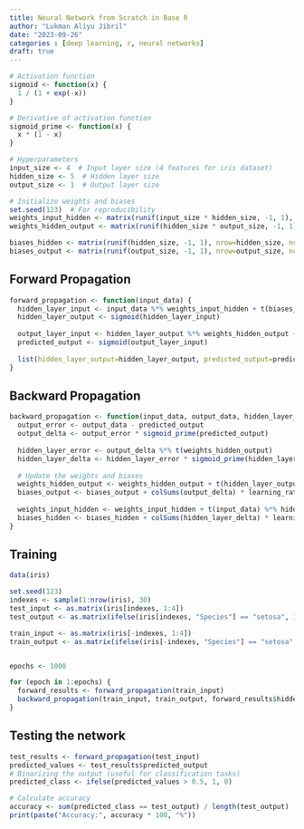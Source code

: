 ```yaml
---
title: Neural Network from Scratch in Base R
author: "Lukman Aliyu Jibril"
date: "2023-09-26"
categories : [deep learning, r, neural networks]
draft: true
---
```


```r
# Activation function
sigmoid <- function(x) {
  1 / (1 + exp(-x))
}

# Derivative of activation function
sigmoid_prime <- function(x) {
  x * (1 - x)
}

# Hyperparameters
input_size <- 4  # Input layer size (4 features for iris dataset)
hidden_size <- 5  # Hidden layer size
output_size <- 1  # Output layer size

# Initialize weights and biases
set.seed(123)  # For reproducibility
weights_input_hidden <- matrix(runif(input_size * hidden_size, -1, 1), nrow=input_size)
weights_hidden_output <- matrix(runif(hidden_size * output_size, -1, 1), nrow=hidden_size)

biases_hidden <- matrix(runif(hidden_size, -1, 1), nrow=hidden_size, ncol=1)
biases_output <- matrix(runif(output_size, -1, 1), nrow=output_size, ncol=1)

```

## Forward Propagation

```r

forward_propagation <- function(input_data) {
  hidden_layer_input <- input_data %*% weights_input_hidden + t(biases_hidden)
  hidden_layer_output <- sigmoid(hidden_layer_input)
  
  output_layer_input <- hidden_layer_output %*% weights_hidden_output + t(biases_output)
  predicted_output <- sigmoid(output_layer_input)
  
  list(hidden_layer_output=hidden_layer_output, predicted_output=predicted_output)
}

```


## Backward Propagation

```r

backward_propagation <- function(input_data, output_data, hidden_layer_output, predicted_output, learning_rate = 0.01) {
  output_error <- output_data - predicted_output
  output_delta <- output_error * sigmoid_prime(predicted_output)
  
  hidden_layer_error <- output_delta %*% t(weights_hidden_output)
  hidden_layer_delta <- hidden_layer_error * sigmoid_prime(hidden_layer_output)
  
  # Update the weights and biases
  weights_hidden_output <- weights_hidden_output + t(hidden_layer_output) %*% output_delta * learning_rate
  biases_output <- biases_output + colSums(output_delta) * learning_rate
  
  weights_input_hidden <- weights_input_hidden + t(input_data) %*% hidden_layer_delta * learning_rate
  biases_hidden <- biases_hidden + colSums(hidden_layer_delta) * learning_rate
}

```

## Training

```r
data(iris)

set.seed(123)
indexes <- sample(1:nrow(iris), 30)
test_input <- as.matrix(iris[indexes, 1:4])
test_output <- as.matrix(ifelse(iris[indexes, "Species"] == "setosa", 1, 0))

train_input <- as.matrix(iris[-indexes, 1:4])
train_output <- as.matrix(ifelse(iris[-indexes, "Species"] == "setosa", 1, 0))


epochs <- 1000

for (epoch in 1:epochs) {
  forward_results <- forward_propagation(train_input)
  backward_propagation(train_input, train_output, forward_results$hidden_layer_output, forward_results$predicted_output)
}

```


## Testing the network

```r
test_results <- forward_propagation(test_input)
predicted_values <- test_results$predicted_output
# Binarizing the output (useful for classification tasks)
predicted_class <- ifelse(predicted_values > 0.5, 1, 0)

# Calculate accuracy
accuracy <- sum(predicted_class == test_output) / length(test_output)
print(paste("Accuracy:", accuracy * 100, "%"))
```

